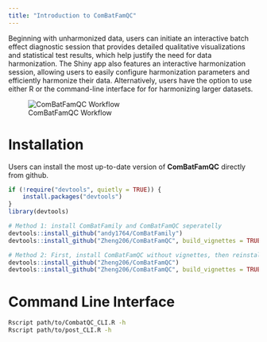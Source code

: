 ```yaml
---
title: "Introduction to ComBatFamQC"
---
```



Beginning with unharmonized data, users can initiate an interactive batch effect diagnostic session that provides detailed qualitative visualizations and statistical test results, which help justify the need for data harmonization. The Shiny app also features an interactive harmonization session, allowing users to easily configure harmonization parameters and efficiently harmonize their data. Alternatively, users have the option to use either R or the command-line interface for for harmonizing larger datasets. 

![ComBatFamQC Workflow](figure/workflow.png)

# Installation

Users can install the most up-to-date version of **ComBatFamQC** directly from github.

```r
if (!require("devtools", quietly = TRUE)) {
    install.packages("devtools")   
}
library(devtools)

# Method 1: install ComBatFamily and ComBatFamQC seperatelly
devtools::install_github("andy1764/ComBatFamily")
devtools::install_github("Zheng206/ComBatFamQC", build_vignettes = TRUE)

# Method 2: First, install ComBatFamQC without vignettes, then reinstall it with vignette building enabled.
devtools::install_github("Zheng206/ComBatFamQC")
devtools::install_github("Zheng206/ComBatFamQC", build_vignettes = TRUE, force = TRUE)
```

# Command Line Interface

```bash
Rscript path/to/CombatQC_CLI.R -h
Rscript path/to/post_CLI.R -h
```